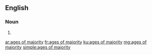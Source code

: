 ==English==

===Noun===
{{head|en|plural}}

# {{plural of|age of majority|lang=en}}

[[ar:ages of majority]]
[[fr:ages of majority]]
[[ku:ages of majority]]
[[mg:ages of majority]]
[[simple:ages of majority]]